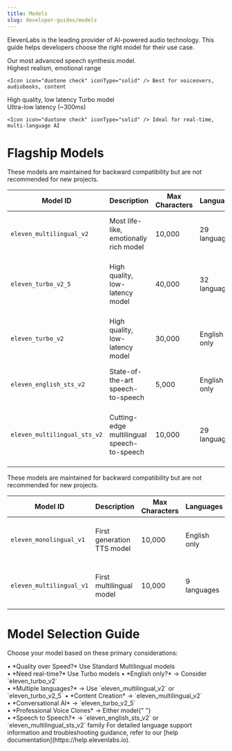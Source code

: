 ```yaml
---
title: Models
slug: developer-guides/models
---
```



ElevenLabs is the leading provider of AI-powered audio technology. This guide helps developers choose the right model for their use case.

<CardGroup cols={2}>
  <Card title="Eleven Multilingual v2">
    Our most advanced speech synthesis model.
    <br />
    <Icon icon="duotone check" iconType="solid" /> Highest realism, emotional range

    <Icon icon="duotone check" iconType="solid" /> Best for voiceovers, audiobooks, content

  </Card>
  <Card title="Eleven Turbo v2.5">
  High quality, low latency Turbo model
   <br />
    <Icon icon="duotone check" iconType="solid" /> Ultra-low latency (~300ms)

    <Icon icon="duotone check" iconType="solid" /> Ideal for real-time, multi-language AI

</Card>
</CardGroup>

# Flagship Models

<Success>

These models are maintained for backward compatibility but are not recommended for new projects.

</Success>

| Model ID                     | Description                                | Max Characters | Languages    | Best For                                                    |
| ---------------------------- | ------------------------------------------ | -------------- | ------------ | ----------------------------------------------------------- |
| `eleven_multilingual_v2`     | Most life-like, emotionally rich model     | 10,000         | 29 languages | Voice overs, audiobooks, content creation                   |
| `eleven_turbo_v2_5`          | High quality, low-latency model            | 40,000         | 32 languages | Developer use cases requiring speed and multiple languages  |
| `eleven_turbo_v2`            | High quality, low-latency model            | 30,000         | English only | Developer use cases requiring speed (English only)          |
| `eleven_english_sts_v2`      | State-of-the-art speech-to-speech          | 5,000          | English only | Maximum control over content and prosody                    |
| `eleven_multilingual_sts_v2` | Cutting-edge multilingual speech-to-speech | 10,000         | 29 languages | Advanced multilingual speech synthesis with prosody control |

<Accordion title="Older Models">

<Warning>

These models are maintained for backward compatibility but are not recommended for new projects.

</Warning>

| Model ID                 | Description                | Max Characters | Languages    | Best For                                    |
| ------------------------ | -------------------------- | -------------- | ------------ | ------------------------------------------- |
| `eleven_monolingual_v1`  | First generation TTS model | 10,000         | English only | Legacy model (outclassed by newer versions) |
| `eleven_multilingual_v1` | First multilingual model   | 10,000         | 9 languages  | Legacy model (outclassed by newer versions) |

</Accordion>

# Model Selection Guide

Choose your model based on these primary considerations:

<Steps>
  <Step title="Latency Requirements">
    • *Quality over Speed?* Use Standard Multilingual models <br /> • *Need
    real-time?* Use Turbo models
  </Step>
  <Step title="Language Support">
    • *English only?* → Consider `eleven_turbo_v2` <br /> • *Multiple
    languages?* → Use `eleven_multilingual_v2` or `eleven_turbo_v2_5`
  </Step>
  <Step title="Use Case">
    • *Content Creation* → `eleven_multilingual_v2` <br /> • *Conversational AI*
    → `eleven_turbo_v2_5` <br /> • *Professional Voice Clones* → Either model{" "}
    <br /> • *Speech to Speech?* → `eleven_english_sts_v2` or
    `eleven_multilingual_sts_v2` family
  </Step>
</Steps>

<Note>
  For detailed language support information and troubleshooting guidance, refer
  to our [help documentation](https://help.elevenlabs.io).
</Note>
